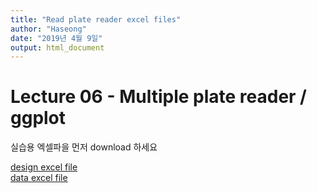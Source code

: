 ```yaml
---
title: "Read plate reader excel files"
author: "Haseong"
date: "2019년 4월 9일"
output: html_document
---
```


# Lecture 06 - Multiple plate reader / ggplot

실습용 엑셀파을 먼저 download 하세요

[design excel file](https://github.com/greendaygh/Rprog2019/blob/master/exp_design2.xlsx)  
[data excel file](https://github.com/greendaygh/Rprog2019/blob/master/Rprog04-fl.xls)  

